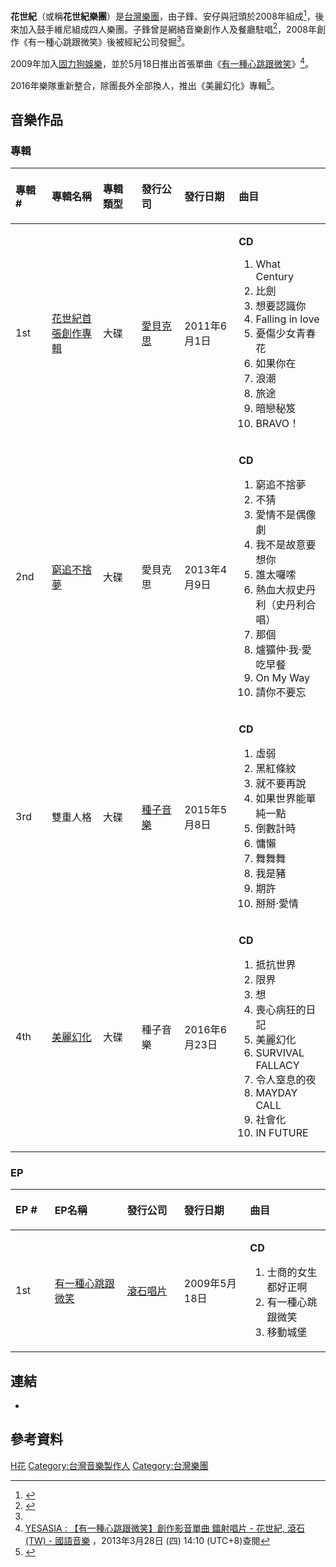 {{Veil|time=2015-09-12T06:27:41+00:00}}
{{Expand|time=2013-06-20T12:10:27+00:00 }}
{{藝人
| 姓名 = 花世紀
| 類型 = 組合
| 英文名 = 
| 音樂類型 = [[流行搖滾|流行搖滾]]<br>[[國語流行音樂|國語流行音樂]]
| 職業 = [[歌手|歌手]]
| 出道日期 = 2008年<ref name="wre">[http://www.wretch.cc/blog/whatcentury/50613 關於花世紀 - 花世紀 - 無名小站] {{Wayback|url=http://www.wretch.cc/blog/whatcentury/50613 |date=20131224222636 }}（[http://www.peeep.us/23a024b9 保留版本] {{Wayback|url=http://www.peeep.us/23a024b9 |date=20160308031440 }}），2013年3月28日 (四) 13:45 (UTC+8)查閱{{zh-hant}}</ref>
| 出道作 =《有一種心跳跟微笑》
| 代表作 =《士商的女生都好正啊》、《想要認識你》
| 活躍年代 = 2011年－
| 經紀公司 = 固力狗娛樂（2009年－）
| 唱片公司 = 固力狗娛樂（2009年－）
| 現任成員 = 韻（主唱）<br />傑洛（冠頭）（團長／貝斯）<br />KEN（吉他）<br />秀仁（鼓手）
| 過往成員 = 子鋒（楊子鋒，主唱／吉他）<br />維尼（鼓手）<br />安仔（吉他）<ref>[http://www.facebook.com/whatcentury/info 花世紀簡介]，2013年3月28日 (四) 13:50 (UTC+8)查閱{{zh-hant}}</ref>
| 網站 = [http://www.whatcentury.com/ 花世紀官方網頁]
}}
'''花世紀'''（或稱'''花世紀樂團'''）是[[台灣|台灣]][[流行樂團|樂團]]，由子鋒、安仔與冠頭於2008年組成<ref>{{cite news |title=花世紀樂團 窮追不捨夢 |work=影劇藝文 |publisher=[[民眾日報|民眾日報]] |location=台灣 |date=2013-04-01 |accessdate=2013-06-20 }}</ref>，後來加入鼓手維尼組成四人樂團。子鋒曾是網絡音樂創作人及餐廳駐唱<ref>{{cite news |author=黃嘉平 |title=貴婦開百萬包養 子峰辭職落跑 |work=娛樂新聞 |publisher=[[中國時報|中國時報]] |location=台灣 |date=2013-04-15 |accessdate=2013-06-20 }}</ref>，2008年創作《有一種心跳跟微笑》後被經紀公司發掘<ref name="wre"/>。

2009年加入[[固力狗娛樂|固力狗娛樂]]，並於5月18日推出首張單曲《[[有一種心跳跟微笑|有一種心跳跟微笑]]》<ref>[http://www.yesasia.com/global/%E6%9C%89%E4%B8%80%E7%A8%AE%E5%BF%83%E8%B7%B3%E8%B7%9F%E5%BE%AE%E7%AC%91-%E5%89%B5%E4%BD%9C%E5%BD%B1%E9%9F%B3%E5%96%AE%E6%9B%B2/1020261674-0-0-0-zh_TW/info.html YESASIA : 【有一種心跳跟微笑】創作影音單曲  鐳射唱片 - 花世紀, 滾石 (TW) - 國語音樂] {{Wayback|url=http://www.yesasia.com/global/%E6%9C%89%E4%B8%80%E7%A8%AE%E5%BF%83%E8%B7%B3%E8%B7%9F%E5%BE%AE%E7%AC%91-%E5%89%B5%E4%BD%9C%E5%BD%B1%E9%9F%B3%E5%96%AE%E6%9B%B2/1020261674-0-0-0-zh_TW/info.html |date=20160304120730 }}，2013年3月28日 (四) 14:10 (UTC+8)查閱{{zh-hant}}</ref>。

2016年樂隊重新整合，除團長外全部換人，推出《美麗幻化》專輯<ref>{{Cite web |url=https://www.ccr.com.tw/goods/324232 |title=美麗幻化 > 花世紀／WHAT CENTURY  |accessdate=2016-06-11 |archive-date=2017-03-05 |archive-url=https://web.archive.org/web/20170305002300/https://www.ccr.com.tw/goods/324232 |dead-url=no }}</ref>。

== 音樂作品 ==
===專輯===
{| class="wikitable"
!align="left" width="75px"| 專輯 #
!align="left" width="200px"| 專輯名稱
!align="left" width="125px"| 專輯類型
!align="left" width="150px"| 發行公司
!align="left" width="150px"| 發行日期
!align="left" width="200px"| 曲目
|-
! 1st
! [[花世紀首張創作專輯|花世紀首張創作專輯]]
| 大碟
| [[愛貝克思_(台灣)|愛貝克思]]
| 2011年6月1日
| {{HideH|曲目}}
'''CD'''
# What Century
# 比劍
# 想要認識你
# Falling in love
# 憂傷少女青春花
# 如果你在
# 浪潮
# 旅途
# 暗戀秘笈
# BRAVO！
{{HideF}}
|-
! 2nd
! [[窮追不捨夢|窮追不捨夢]]
| 大碟
| 愛貝克思
| 2013年4月9日
|{{HideH|曲目}}
'''CD'''
# 窮追不捨夢
# 不猜
# 愛情不是偶像劇
# 我不是故意要想你
# 誰太囉嗦
# 熱血大叔史丹利（史丹利合唱）
# 那個
# 爐獷仲·我·愛吃早餐
# On My Way
# 請你不要忘
{{HideF}}
|-
! 3rd
! 雙重人格
| 大碟
| [[種子音樂|種子音樂]]
| 2015年5月8日
|{{HideH|曲目}}
'''CD'''
# 虛弱
# 黑紅條紋
# 就不要再說
# 如果世界能單純一點
# 倒數計時
# 慵懶
# 舞舞舞
# 我是豬
# 期許
# 掰掰‧愛情
{{HideF}}
|-
! 4th
! [[美麗幻化|美麗幻化]]
| 大碟
| 種子音樂
| 2016年6月23日
|{{HideH|曲目}}
'''CD'''
# 抵抗世界
# 限界
# 想
# 喪心病狂的日記
# 美麗幻化
# SURVIVAL FALLACY
# 令人窒息的夜
# MAYDAY CALL
# 社會化
# IN FUTURE
{{HideF}}
|}

===EP===
{| class="wikitable"
!align="left" width="75px"| EP #
!align="left" width="200px"| EP名稱
!align="left" width="150px"| 發行公司
!align="left" width="150px"| 發行日期
!align="left" width="200px"| 曲目
|-
! 1st
! [[有一種心跳跟微笑|有一種心跳跟微笑]]
| [[滾石唱片|滾石唱片]]
| 2009年5月18日
| {{HideH|曲目}}
'''CD'''
# 士商的女生都好正啊
# 有一種心跳跟微笑
# 移動城堡
{{HideF}}
|}

==連結==
<!-- ------ 請注意 -----
非官方成立的歌迷/影迷/支援者網站、網頁、部落格、論壇等的連結，以及YouTube、Google Video之類的影像連結並不適合放在維基百科條目裡，請參考「Wikipedia:不適合維基百科的文章」。 -->
*{{facebook|whatcentury}}

== 參考資料 ==
<div class="references-small">
<references></references>
</div>

[[Category:台灣流行搖滾樂團|H花]]
[[Category:台灣音樂製作人|Category:台灣音樂製作人]]
[[Category:台灣樂團|Category:台灣樂團]]